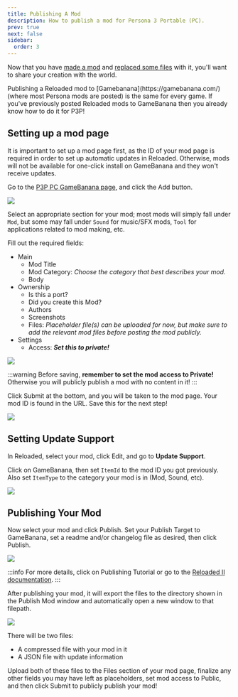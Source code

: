 ```yaml
---
title: Publishing A Mod
description: How to publish a mod for Persona 3 Portable (PC).
prev: true
next: false
sidebar:
  order: 3
---
```



Now that you have [made a mod](../making-a-mod) and [replaced some files](../replacing-files) with it, you'll want to share your creation with the world.

<Aside>
  Publishing a Reloaded mod to [Gamebanana](https://gamebanana.com/) (where most
  Persona mods are posted) is the same for every game. If you've previously
  posted Reloaded mods to GameBanana then you already know how to do it for P3P!
</Aside>

## Setting up a mod page

It is important to set up a mod page first, as the ID of your mod page is required in order to set up automatic updates in Reloaded. Otherwise, mods will not be available for one-click install on GameBanana and they won't receive updates.

Go to the [P3P PC GameBanana page](https://gamebanana.com/games/16613), and click the Add button.

![](../../../../../assets/p3p/getting-started/publishing-a-mod/gb-add.png)

Select an appropriate section for your mod; most mods will simply fall under `Mod`, but some may fall under `Sound` for music/SFX mods, `Tool` for applications related to mod making, etc.

Fill out the required fields:

- Main
  - Mod Title
  - Mod Category: _Choose the category that best describes your mod._
  - Body
- Ownership
  - Is this a port?
  - Did you create this Mod?
  - Authors
  - Screenshots
  - Files: _Placeholder file(s) can be uploaded for now, but make sure to add the relevant mod files before posting the mod publicly._
- Settings
  - Access: **_Set this to private!_**

![](../../../../../assets/general/getting-started/publishing-a-mod/gb-private.png)

:::warning
Before saving, **remember to set the mod access to Private!** Otherwise you will publicly publish a mod with no content in it!
:::

Click Submit at the bottom, and you will be taken to the mod page. Your mod ID is found in the URL. Save this for the next step!

![](../../../../../assets/general/getting-started/publishing-a-mod/gb-id.png)

## Setting Update Support

In Reloaded, select your mod, click Edit, and go to **Update Support**.

Click on GameBanana, then set `ItemId` to the mod ID you got previously. Also set `ItemType` to the category your mod is in (Mod, Sound, etc).

![](../../../../../assets/general/getting-started/publishing-a-mod/r2-update-support.png)

## Publishing Your Mod

Now select your mod and click Publish. Set your Publish Target to GameBanana, set a readme and/or changelog file as desired, then click Publish.

![](../../../../../assets/p3p/getting-started/publishing-a-mod/r2-publish.png)

:::info
For more details, click on Publishing Tutorial or go to the [Reloaded II documentation](https://reloaded-project.github.io/Reloaded-II/CreatingRelease/).
:::

After publishing your mod, it will export the files to the directory shown in the Publish Mod window and automatically open a new window to that filepath.

![](../../../../../assets/p3p/getting-started/publishing-a-mod/export.png)

There will be two files:

- A compressed file with your mod in it
- A JSON file with update information

Upload both of these files to the Files section of your mod page, finalize any other fields you may have left as placeholders, set mod access to Public, and then click Submit to publicly publish your mod!
